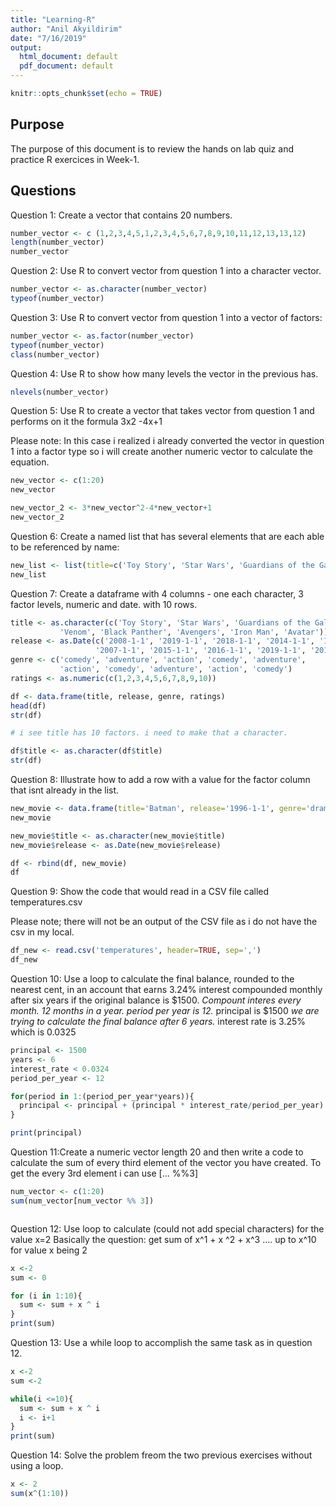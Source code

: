 ```yaml
---
title: "Learning-R"
author: "Anil Akyildirim"
date: "7/16/2019"
output:
  html_document: default
  pdf_document: default
---
```


```r
knitr::opts_chunk$set(echo = TRUE)
```

## Purpose

The purpose of this document is to review the hands on lab quiz and practice R exercices in Week-1. 

## Questions

Question 1: Create a vector that contains 20 numbers. 

```r

number_vector <- c (1,2,3,4,5,1,2,3,4,5,6,7,8,9,10,11,12,13,13,12)
length(number_vector)
number_vector
```

Question 2: Use R to convert vector from question 1 into a character vector.


```r
number_vector <- as.character(number_vector)
typeof(number_vector)

```

Question 3: Use R to convert vector from question 1 into a vector of factors:
```r

number_vector <- as.factor(number_vector)
typeof(number_vector)
class(number_vector)
```
Question 4: Use R to show how many levels the vector in the previous has.

```r
nlevels(number_vector)
```
Question 5:  Use R to create a vector that takes vector from question 1 and performs on it the formula 3x2 -4x+1

Please note: In this case i realized i already converted the vector in question 1 into a factor type so i will create another numeric vector to calculate the equation.

```r
new_vector <- c(1:20)
new_vector

new_vector_2 <- 3*new_vector^2-4*new_vector+1
new_vector_2
```
Question 6: Create a named list that has several elements that are each able to be referenced by name:

```r

new_list <- list(title=c('Toy Story', 'Star Wars', 'Guardians of the Galaxy', 'Spiderman'), ratings=c(3,4,3,2))
new_list
```

Question 7: Create a dataframe with 4 columns - one each character, 3 factor levels, numeric and date. with 10 rows.

```r

title <- as.character(c('Toy Story', 'Star Wars', 'Guardians of the Galaxy', 'Spiderman', 'Incredibles 2',
           'Venom', 'Black Panther', 'Avengers', 'Iron Man', 'Avatar'))
release <- as.Date(c('2008-1-1', '2019-1-1', '2018-1-1', '2014-1-1', '1982-1-1',
                   '2007-1-1', '2015-1-1', '2016-1-1', '2019-1-1', '2017-1-1'))
genre <- c('comedy', 'adventure', 'action', 'comedy', 'adventure',
           'action', 'comedy', 'adventure', 'action', 'comedy')
ratings <- as.numeric(c(1,2,3,4,5,6,7,8,9,10))

df <- data.frame(title, release, genre, ratings)
head(df)
str(df)

# i see title has 10 factors. i need to make that a character.

df$title <- as.character(df$title)
str(df)
```
Question 8: Illustrate how to add a row with a value for the factor column that isnt already in the list. 

```r
new_movie <- data.frame(title='Batman', release='1996-1-1', genre='drama', ratings=10)
new_movie

new_movie$title <- as.character(new_movie$title)
new_movie$release <- as.Date(new_movie$release)

df <- rbind(df, new_movie)
df
```
Question 9: Show the code that would read in a CSV file called temperatures.csv 

Please note; there will not be an output of the CSV file as i do not have the csv in my local. 

``` r
df_new <- read.csv('temperatures', header=TRUE, sep=',')
df_new


```
Question 10: Use a loop to calculate the final balance, rounded to the nearest cent, in an account that earns 3.24% interest compounded monthly after six years if the original balance is $1500.
*Compount interes every month. 12 months in a year. period per year is 12.
*principal is $1500
*we are trying to calculate the final balance after 6 years.
*interest rate is 3.25% which is 0.0325

```r

principal <- 1500
years <- 6
interest_rate < 0.0324
period_per_year <- 12 

for(period in 1:(period_per_year*years)){
  principal <- principal + (principal * interest_rate/period_per_year)
}

print(principal)

```
Question 11:Create a numeric vector length 20 and then write a code to calculate the sum of every third element of the vector you have created.
To get the every 3rd element i can use [... %%3]

```r

num_vector <- c(1:20)
sum(num_vector[num_vector %% 3])



```

Question 12: Use loop to calculate (could not add special characters) for the value x=2 
Basically the question: get sum of x^1 + x ^2 + x^3 .... up to x^10 for value x being 2

```r

x <-2 
sum <- 0

for (i in 1:10){
  sum <- sum + x ^ i
}
print(sum)


```

Question 13: Use a while loop to accomplish the same task as in question 12.

```r

x <-2
sum <-2

while(i <=10){
  sum <- sum + x ^ i
  i <- i+1
}
print(sum)

```

Question 14: Solve the problem freom the two previous exercises without using a loop. 
```r
x <- 2
sum(x^(1:10))
```




